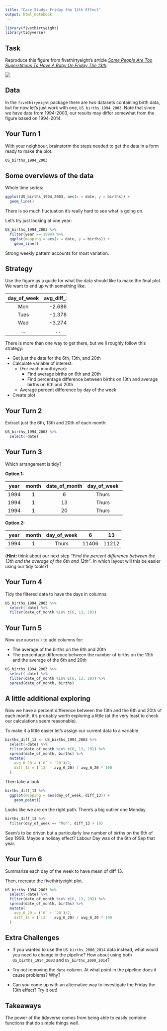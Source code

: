 ```yaml
---
title: "Case Study: Friday the 13th Effect"
output: html_notebook
---
```


<!-- This file by Charlotte Wickham is licensed under a Creative Commons Attribution 4.0 International License. -->

```r
library(fivethirtyeight)
library(tidyverse)
```

## Task

Reproduce this figure from fivethirtyeight's article [*Some People Are Too Superstitious To Have A Baby On Friday The 13th*](https://fivethirtyeight.com/features/some-people-are-too-superstitious-to-have-a-baby-on-friday-the-13th/):

![](resources/bialik-fridaythe13th-2.png)

## Data

In the `fivethiryeight` package there are two datasets containing birth data, but for now let's just work with one, `US_births_1994_2003`.  Note that since we have data from 1994-2003, our results may differ somewhat from the figure based on 1994-2014.

## Your Turn 1 

With your neighbour, brainstorm the steps needed to get the data in a form ready to make the plot.

```r
US_births_1994_2003
```

## Some overviews of the data

Whole time series:
```r
ggplot(US_births_1994_2003, aes(x = date, y = births)) +
  geom_line()
```
There is so much fluctuation it's really hard to see what is going on.

Let's try just looking at one year:
```r
US_births_1994_2003 %>%
  filter(year == 1994) %>%
  ggplot(mapping = aes(x = date, y = births)) +
    geom_line()
```
Strong weekly pattern accounts for most variation.

## Strategy

Use the figure as a guide for what the data should like to make the final plot.  We want to end up with something like:

---------------------------
 day_of_week   avg_diff_13 
------------- -------------
     Mon         -2.686    

    Tues         -1.378    

     Wed         -3.274    
     
     ...          ...
     
---------------------------     

There is more than one way to get there, but we
ll roughly follow this strategy:

* Get just the data for the 6th, 13th, and 20th
* Calculate variable of interest:
    * (For each month/year):
        * Find average births on 6th and 20th
        * Find percentage difference between births on 13th and average births on 6th and 20th
    
    * Average percent difference by day of the week
* Create plot

## Your Turn 2

Extract just the 6th, 13th and 20th of each month:

```r
US_births_1994_2003 %>%
  select(-date) 

```

## Your Turn 3

Which arrangement is tidy?

**Option 1:**

-----------------------------------------------------
 year   month   date_of_month   day_of_week   births 
------ ------- --------------- ------------- --------
 1994     1           6            Thurs      11406  

 1994     1          13            Thurs      11212  

 1994     1          20            Thurs      11682  
-----------------------------------------------------

**Option 2:**

----------------------------------------------------
 year   month   day_of_week     6      13      20   
------ ------- ------------- ------- ------- -------
 1994     1        Thurs      11406   11212   11682 
----------------------------------------------------

(**Hint:** think about our next step *"Find the percent difference between the 13th and the average of the 6th and 12th"*. In which layout will this be easier using our tidy tools?)

## Your Turn 4

Tidy the filtered data to have the days in columns.

```r
US_births_1994_2003 %>%
  select(-date) %>% 
  filter(date_of_month %in% c(6, 13, 20))
```

## Your Turn 5

Now use `mutate()` to add columns for:

* The average of the births on the 6th and 20th
* The percentage difference between the number of births on the 13th and the average of the 6th and 20th

```r
US_births_1994_2003 %>%
  select(-date) %>% 
  filter(date_of_month %in% c(6, 13, 20)) %>%
  spread(date_of_month, births) 
```

## A little additional exploring

Now we have a percent difference between the 13th and the 6th and 20th of each month, it's probably worth exploring a little (at the very least to check our calculations seem reasonable).

To make it a little easier let's assign our current data to a variable
```r
births_diff_13 <- US_births_1994_2003 %>%
  select(-date) %>% 
  filter(date_of_month %in% c(6, 13, 20)) %>%
  spread(date_of_month, births) %>%
  mutate(
    avg_6_20 = (`6` + `20`)/2,
    diff_13 = (`13` - avg_6_20) / avg_6_20 * 100
  )
```

Then take a look
```r
births_diff_13 %>% 
  ggplot(mapping = aes(day_of_week, diff_13)) +
    geom_point()
```

Looks like we are on the right path.  There's a big outlier one Monday
```r
births_diff_13 %>%
  filter(day_of_week == "Mon", diff_13 > 10)
```

Seem's to be driven but a particularly low number of births on the 6th of Sep 1999. Maybe a holiday effect? Labour Day was of the 6th of Sep that year.

## Your Turn 6

Summarize each day of the week to have mean of diff_13.

Then, recreate the fivethirtyeight plot.

```r
US_births_1994_2003 %>%
  select(-date) %>% 
  filter(date_of_month %in% c(6, 13, 20)) %>%
  spread(date_of_month, births) %>%
  mutate(
    avg_6_20 = (`6` + `20`)/2,
    diff_13 = (`13` - avg_6_20) / avg_6_20 * 100
  ) 
```

## Extra Challenges

* If you wanted to use the `US_births_2000_2014` data instead, what would you need to change in the pipeline?  How about using both `US_births_1994_2003` and `US_births_2000_2014`?

* Try not removing the `date` column. At what point in the pipeline does it cause problems? Why?

* Can you come up with an alternative way to investigate the Friday the 13th effect?  Try it out!

## Takeaways

The power of the tidyverse comes from being able to easily combine functions that do simple things well.  

